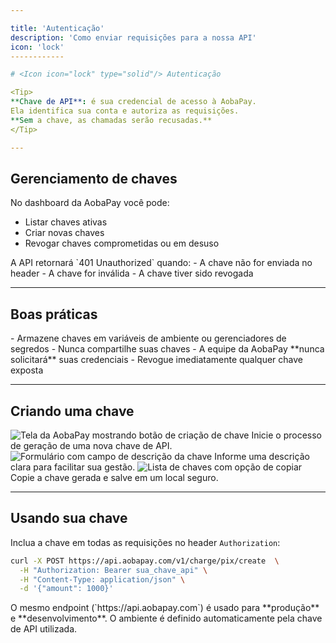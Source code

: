 ```yaml
---

title: 'Autenticação'
description: 'Como enviar requisições para a nossa API'
icon: 'lock'
------------

# <Icon icon="lock" type="solid"/> Autenticação

<Tip>  
**Chave de API**: é sua credencial de acesso à AobaPay.  
Ela identifica sua conta e autoriza as requisições.  
**Sem a chave, as chamadas serão recusadas.**  
</Tip>  

---
```


## <Icon icon="key" type="solid"/> Gerenciamento de chaves

No dashboard da AobaPay você pode:

* Listar chaves ativas
* Criar novas chaves
* Revogar chaves comprometidas ou em desuso

<Card title="Erro de Autenticação" icon="warning" horizontal>  
A API retornará `401 Unauthorized` quando:  
- A chave não for enviada no header  
- A chave for inválida  
- A chave tiver sido revogada  
</Card>  

---

## <Icon icon="shield-check" type="solid"/> Boas práticas

<Card title="Segurança" icon="light-emergency-on" horizontal>  
- Armazene chaves em variáveis de ambiente ou gerenciadores de segredos  
- Nunca compartilhe suas chaves  
- A equipe da AobaPay **nunca solicitará** suas credenciais  
- Revogue imediatamente qualquer chave exposta  
</Card>  

---

## <Icon icon="plus-circle" type="solid"/> Criando uma chave

<Steps>  
  <Step title="Acesse Integrações no Dashboard">  
    <img  
      src="/images/criar-chave-api.png"  
      className="rounded-lg"  
      alt="Tela da AobaPay mostrando botão de criação de chave"  
    />  
    <Card title="Clique em 'Criar Chave'">  
      Inicie o processo de geração de uma nova chave de API.  
    </Card>  
  </Step>  

  <Step title="Adicione uma descrição">  
    <img  
      src="/images/exemplo-de-chave-api.png"  
      className="rounded-lg"  
      alt="Formulário com campo de descrição da chave"  
    />  
    <Card title="Identifique a chave">  
      Informe uma descrição clara para facilitar sua gestão.  
    </Card>  
  </Step>  

  <Step title="Copie sua chave">  
    <img  
      src="/images/copiar-chave-api.png"  
      className="rounded-lg"  
      alt="Lista de chaves com opção de copiar"  
    />  
    <Card title="Armazene com segurança">  
      Copie a chave gerada e salve em um local seguro.  
    </Card>  
  </Step>  
</Steps>  

---

## <Icon icon="terminal" type="solid"/> Usando sua chave

Inclua a chave em todas as requisições no header `Authorization`:


```bash
curl -X POST https://api.aobapay.com/v1/charge/pix/create  \
  -H "Authorization: Bearer sua_chave_api" \
  -H "Content-Type: application/json" \
  -d '{"amount": 1000}'
```

<Card title="Importante" icon="info" horizontal>  
O mesmo endpoint (`https://api.aobapay.com`) é usado para **produção** e **desenvolvimento**.  
O ambiente é definido automaticamente pela chave de API utilizada.  
</Card>  
